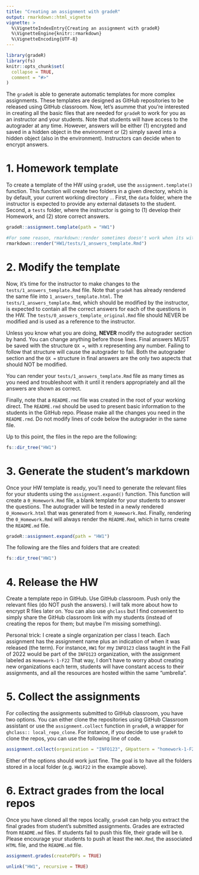 ```yaml
---
title: "Creating an assignment with gradeR"
output: rmarkdown::html_vignette
vignette: >
  %\VignetteIndexEntry{Creating an assignment with gradeR}
  %\VignetteEngine{knitr::rmarkdown}
  %\VignetteEncoding{UTF-8}
---
```


```r
library(gradeR)
library(fs)
knitr::opts_chunk$set(
  collapse = TRUE,
  comment = "#>"
)
```


The `gradeR` is able to generate automatic templates for more complex assignments. These templates are designed as GitHub repositories to be released using GitHub classroom. Now, let's asumme that you're interested in creating all the basic files that are needed for `gradeR` to work for you as an instructor and your students. Note that students will have access to the autograder at any time. However, answers will be either (1) encrypted and saved in a hidden object in the environment or (2) simply saved into a hidden object (also in the environment). Instructors can decide when to encrypt answers. 

# 1. Homework template

To create a template of the HW using `gradeR`, use the `assignment.template()` function. This function will create two folders in a given directory, which is by default, your current working directory `.`. First, the `data` folder, where the instructor is expected to provide any external datasets to the student. Second, a `tests` folder, where the instructor is going to (1) develop their Homework, and (2) store correct answers.

```r
gradeR::assignment.template(path = "HW1")
```


```r
#For some reason, rmarkdown::render sometimes doesn't work when its within a function and it's being called also using rmarkdown::render
rmarkdown::render("HW1/tests/1_answers_template.Rmd")
```


# 2. Modify the template

Now, it's time for the instructor to make changes to the `tests/1_answers_template.Rmd` file. Note that `gradeR` has already rendered the same file into `1_answers_template.html`. The `tests/1_answers_template.Rmd`, which should be modified by the instructor, is expected to contain all the correct answers for each of the questions in the HW. The `tests/0_answers_template_original.Rmd` file should NEVER be modified and is used as a reference to the instructor. 

Unless you know what you are doing, **NEVER** modify the autograder section by hand. You can change anything before those lines. Final answers MUST be saved with the structure `QX = `, with `X` representing any number. Failing to follow that structure will cause the autograder to fail. Both the autograder section and the `QX = ` structure in final answers are the only two aspects that should NOT be modified.

You can render your `tests/1_answers_template.Rmd` file as many times as you need and troubleshoot with it until it renders appropriately and all the answers are shown as correct. 

Finally, note that a `README.rmd` file was created in the root of your working direct. The `README.rmd` should be used to present basic information to the students in the GitHub repo. Please make all the changes you need in the `README.rmd`. Do not modify lines of code below the autograder in the same file. 

Up to this point, the files in the repo are the following:

```r
fs::dir_tree("HW1")
```

# 3. Generate the student's markdown

Once your HW template is ready, you'll need to generate the relevant files for your students using the `assignment.expand()` function. This function will create a `0_Homework.Rmd` file, a blank template for your students to answer the questions. The autograder will be tested in a newly rendered `0_Homework.html` that was generated from `0_Homework.Rmd`. Finally, rendering the `0_Homework.Rmd` will always render the `README.Rmd`, which in turns create the `README.md` file.

```r
gradeR::assignment.expand(path = "HW1")
```

The following are the files and folders that are created:

```r
fs::dir_tree("HW1")
```


# 4. Release the HW

Create a template repo in GitHub. Use GitHub classroom. Push only the relevant files (do NOT push the answers). I will talk more about how to encrypt R files later on. You can also use `ghclass` but I find convenient to simply share the GitHub classroom link with my students (instead of creating the repos for them; but maybe I'm missing something).

Personal trick: I create a single organization per class I teach. Each assignment has the assignment name plus an indication of when it was released (the term). For instance, `HW1` for my `INFO123` class taught in the Fall of 2022 would be part of the `INFO123` organization, with the assignment labeled as `Homework-1-F22` That way, I don't have to worry about creating new organizations each term, students will have constant access to their assignments, and all the resources are hosted within the same "umbrella".


# 5. Collect the assignments

For collecting the assignments submitted to GitHub classroom, you have two options. You can either clone the repositories using GitHub Classroom assistant or use the `assignment.collect` function in `gradeR`, a wrapper for `ghclass:: local_repo_clone`. For instance, if you decide to use `gradeR` to clone the repos, you can use the following line of code.

```r
assignment.collect(organization = "INFO123", GHpattern = "homework-1-F22", path = "HW1F22")
```

Either of the options should work just fine. The goal is to have all the folders stored in a local folder (e.g. `HW1F22` in the example above).

# 6. Extract grades from the local repos

Once you have cloned all the repos locally, `gradeR` can help you extract the final grades from student's submitted assignments. Grades are extracted from `README.md` files. If students fail to push this file, their grade will be `0`. Please encourage your students to push at least the `HWX.Rmd`, the associated `HTML` file, and the `README.md` file. 

```r
assignment.grades(createPDFs = TRUE)
```


```r
unlink("HW1", recursive = TRUE)
```







